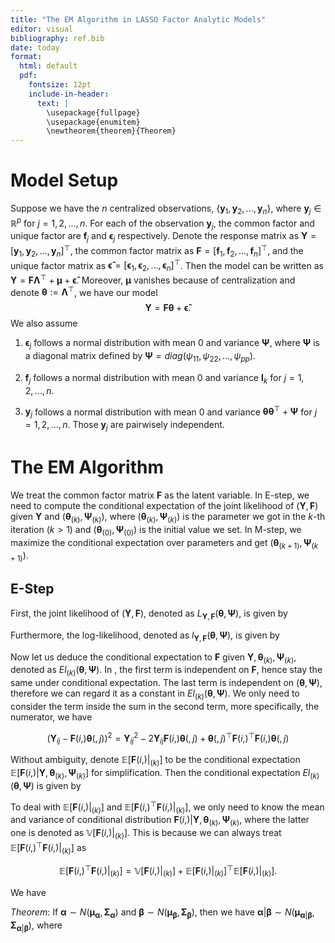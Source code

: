 ```yaml
---
title: "The EM Algorithm in LASSO Factor Analytic Models"
editor: visual
bibliography: ref.bib
date: today
format: 
  html: default
  pdf:
    fontsize: 12pt
    include-in-header:
      text: |
        \usepackage{fullpage}
        \usepackage{enumitem}
        \newtheorem{theorem}{Theorem}
---
```

# Model Setup
Suppose we have the $n$ centralized observations, $\{\boldsymbol{y}_1,\boldsymbol{y}_2,\dots,\boldsymbol{y}_n\}$, where $\boldsymbol{y}_j\in \mathbb{R}^p$ for $j=1,2,\dots,n$. For each of the observation $\boldsymbol{y}_j$, the common factor and unique factor are $\boldsymbol{f}_j$ and $\boldsymbol{\epsilon}_j$ respectively. Denote the response matrix as $\boldsymbol{Y}=[\boldsymbol{y}_1,\boldsymbol{y}_2,\dots,\boldsymbol{y}_n]^\top$, the common factor matrix as $\boldsymbol{F}=[\boldsymbol{f}_1,\boldsymbol{f}_2,\dots,\boldsymbol{f}_n]^\top$, and the unique factor matrix as 
$\boldsymbol{\hat\epsilon}=[\boldsymbol{\epsilon}_1,\boldsymbol{\epsilon}_2,\dots,\boldsymbol{\epsilon}_n]^\top$.
Then the model can be written as 
$\boldsymbol{Y}=\boldsymbol{F}\boldsymbol{\Lambda}^\top+\boldsymbol{\mu}+\boldsymbol{\hat\epsilon}.$ Moreover, $\boldsymbol{\mu}$ vanishes because of centralization and denote $\boldsymbol{\theta}:=\boldsymbol{\Lambda}^\top$, we have our model
$$
\boldsymbol{Y}=\boldsymbol{F}\boldsymbol{\theta}+\boldsymbol{\hat\epsilon}.
$$
We also assume 

  1. $\boldsymbol{\epsilon}_j$ follows a normal distribution with mean $0$ and variance 
$\boldsymbol{\Psi}$, where $\boldsymbol{\Psi}$ is a diagonal matrix defined by $\boldsymbol{\Psi}=diag(\psi_{11},\psi_{22},\dots,\psi_{pp})$.
  
  2. $\boldsymbol{f}_j$ follows a normal distribution with mean $0$ and variance $\boldsymbol{I}_k$ for $j=1,2,\dots,n$.
  
  3. $\boldsymbol{y}_j$ follows a normal distribution with mean $0$ and variance $\boldsymbol{\theta}\boldsymbol{\theta}^\top+\boldsymbol{\Psi}$ for $j=1,2,\dots,n$. Those $\boldsymbol{y}_j$ are pairwisely independent.
  

# The EM Algorithm 
We treat the common factor matrix $\boldsymbol{F}$ as the latent variable. In E-step, we need to compute the conditional expectation of the joint likelihood of $(\boldsymbol{Y},\boldsymbol{F})$ given $\boldsymbol{Y}$ and $(\boldsymbol{\theta}_{(k)},\boldsymbol{\Psi}_{(k)})$, where $(\boldsymbol{\theta}_{(k)},\boldsymbol{\Psi}_{(k)})$ is the parameter we got in the $k$-th iteration ($k>1$) and $(\boldsymbol{\theta}_{(0)},\boldsymbol{\Psi}_{(0)})$ is the initial value we set. In M-step, we maximize the conditional expectation over parameters and get $(\boldsymbol{\theta}_{(k+1)},\boldsymbol{\Psi}_{(k+1)})$.

## E-Step
First, the joint likelihood of $(\boldsymbol{Y},\boldsymbol{F})$, denoted as $L_{\boldsymbol{Y},\boldsymbol{F}}(\boldsymbol{\theta},\boldsymbol{\Psi})$, is given by

\begin{align*}
L_{\boldsymbol{Y},\boldsymbol{F}}(\boldsymbol{\theta},\boldsymbol{\Psi})=&\prod_{i=1}^nf(\boldsymbol{y}_i,\boldsymbol{f}_i)\\
=&\prod_{i=1}^nf(\boldsymbol{y}_i|\boldsymbol{f}_i)f(\boldsymbol{f}_i)\\
=&\prod_{i=1}^nN(\boldsymbol{y}_i;\boldsymbol{\Lambda}\boldsymbol{f}_i,\boldsymbol{\Psi})N(\boldsymbol{f}_i;\boldsymbol{0}_k,\boldsymbol{I}_k)\\
=&\prod_{i=1}^n[(2\pi)^{-\frac{p}{2}}\det(\boldsymbol{\Psi})^{-\frac{1}{2}}\exp\{-\frac{1}{2}(\boldsymbol{y}_i-\boldsymbol{\Lambda}\boldsymbol{f}_i)^\top\boldsymbol{\Psi}^{-1}\\
&(\boldsymbol{y}_i-\boldsymbol{\Lambda}\boldsymbol{f}_i)\}][(2\pi)^{-\frac{k}{2}}\det({\boldsymbol{I}_k})^{-\frac{1}{2}}\exp\{-\frac{1}{2}\boldsymbol{f}_i^\top\boldsymbol{I}_k^{-1}\boldsymbol{f}_i\}]\\
= &(2\pi)^{-\frac{n}{2}(p+k)}(\prod_{i=1}^p\psi_{jj})^{-\frac{n}{2}}\exp\{-\frac{1}{2}\sum_{i=1}^n\sum_{j=1}^p\frac{(\boldsymbol{Y}_{ij}-\boldsymbol{F}(i,)\boldsymbol{\theta}(,j))^2}{\psi_{jj}}\}\\
&\exp\{-\frac{1}{2}\sum_{i=1}^n\boldsymbol{F}(i,)\boldsymbol{F}(i,)^\top\}.
\end{align*}

Furthermore, the log-likelihood, denoted as $l_{\boldsymbol{Y},\boldsymbol{F}}(\boldsymbol{\theta},\boldsymbol{\Psi})$, is given by

\begin{equation}
l_{\boldsymbol{Y},\boldsymbol{F}}(\boldsymbol{\theta},\boldsymbol{\Psi})=-\frac{n}{2}\sum_{j=1}^p\log{\psi_{jj}}-\frac{1}{2}\sum_{i=1}^n\sum_{j=1}^p\frac{(\boldsymbol{Y}_{ij}-\boldsymbol{F}(i,)\boldsymbol{\theta}(,j))^2}{\psi_{jj}}-\frac{1}{2}\sum_{i=1}^n\boldsymbol{F}(i,)\boldsymbol{F}(i,)^\top+\text{constant}.
\label{ll}
\end{equation}

Now let us deduce the conditional expectation to $\boldsymbol{F}$ given $\boldsymbol{Y},\boldsymbol{\theta}_{(k)},\boldsymbol{\Psi}_{(k)}$, denoted as $El_{(k)}(\boldsymbol{\theta},\boldsymbol{\Psi})$. In \ref{ll}, the first term is independent on $\boldsymbol{F}$, hence stay the same under conditional expectation. The last term is independent on $(\boldsymbol{\theta},\boldsymbol{\Psi})$, therefore we can regard it as a constant in $El_{(k)}(\boldsymbol{\theta},\boldsymbol{\Psi})$. We only need to consider the term inside the sum in the second term, more specifically, the numerator, we have

$$
(\boldsymbol{Y}_{ij}-\boldsymbol{F}(i,)\boldsymbol{\theta}(,j))^2 = \boldsymbol{Y}_{ij}^2 - 2 \boldsymbol{Y}_{ij}\boldsymbol{F}(i,)\boldsymbol{\theta}(,j)+\boldsymbol{\theta}(,j)^\top \boldsymbol{F}(i,)^\top\boldsymbol{F}(i,)\boldsymbol{\theta}(,j)
$$

Without ambiguity, denote $\mathbb{E}[\boldsymbol{F}(i,)|_{(k)}]$ to be the conditional expectation $\mathbb{E}[\boldsymbol{F}(i,)|\boldsymbol{Y},\boldsymbol{\theta}_{(k)},\boldsymbol{\Psi}_{(k)}]$ for simplification. Then the conditional expectation $El_{(k)}(\boldsymbol{\theta},\boldsymbol{\Psi})$ is given by
\begin{align*}
El_{(k)}(\boldsymbol{\theta},\boldsymbol{\Psi})=&\text{constant}-\frac{n}{2}\sum_{j=1}^p\log{\psi_{jj}}-\\
&\frac{1}{2}\sum_{i=1}^n\sum_{j=1}^p\frac{\boldsymbol{Y}_{ij}^2 - 2 \boldsymbol{Y}_{ij}\mathbb{E}[\boldsymbol{F}(i,)|_{(k)}]\boldsymbol{\theta}(,j)+\boldsymbol{\theta}(,j)^\top \mathbb{E}[\boldsymbol{F}(i,)^\top\boldsymbol{F}(i,)|_{(k)}]\boldsymbol{\theta}(,j)}{\psi_{jj}}\\
\end{align*}

To deal with $\mathbb{E}[\boldsymbol{F}(i,)|_{(k)}]$ and $\mathbb{E}[\boldsymbol{F}(i,)^\top\boldsymbol{F}(i,)|_{(k)}]$, we only need to know the mean and variance of conditional distribution $\boldsymbol{F}(i,)|\boldsymbol{Y},\boldsymbol{\theta}_{(k)},\boldsymbol{\Psi}_{(k)}$, where the latter one is denoted as $\mathbb{V}[\boldsymbol{F}(i,)|_{(k)}]$. This is because we can always treat $\mathbb{E}[\boldsymbol{F}(i,)^\top\boldsymbol{F}(i,)|_{(k)}]$ as 

$$
\mathbb{E}[\boldsymbol{F}(i,)^\top\boldsymbol{F}(i,)|_{(k)}]= \mathbb{V}[\boldsymbol{F}(i,)|_{(k)}]+ \mathbb{E}[\boldsymbol{F}(i,)|_{(k)}]^\top\mathbb{E}[\boldsymbol{F}(i,)|_{(k)}].
$$

We have 

_Theorem_: If $\boldsymbol{\alpha}\sim N(\boldsymbol{\mu}_\boldsymbol{\alpha},\boldsymbol{\Sigma_\boldsymbol{\alpha}})$ and $\boldsymbol{\beta}\sim N(\boldsymbol{\mu}_\boldsymbol{\beta},\boldsymbol{\Sigma}_\boldsymbol{\beta})$, then we have $\boldsymbol{\alpha}|\boldsymbol{\beta}\sim N(\boldsymbol{\mu}_{\boldsymbol{\alpha}|\boldsymbol{\beta}},\boldsymbol{\Sigma}_{\boldsymbol{\alpha}|\boldsymbol{\beta}})$, where 
\begin{align*}
& \boldsymbol{\mu}_{\boldsymbol{\alpha}|\boldsymbol{\beta}}=\boldsymbol{\mu}_\boldsymbol{\alpha}+\boldsymbol{Cov}[\boldsymbol{\alpha},\boldsymbol{\beta}]\boldsymbol{\Sigma}_\boldsymbol{\beta}^{-1}\boldsymbol{\beta}\\
& \boldsymbol{\Sigma}_{\boldsymbol{\alpha}|\boldsymbol{\beta}}= \boldsymbol{\Sigma}_\boldsymbol{\alpha}-\boldsymbol{Cov}[\boldsymbol{\alpha},\boldsymbol{\beta}]\boldsymbol{\Sigma}_\boldsymbol{\beta}^{-1}\boldsymbol{Cov}[\boldsymbol{\alpha},\boldsymbol{\beta}]^\top.

\end{align*}





